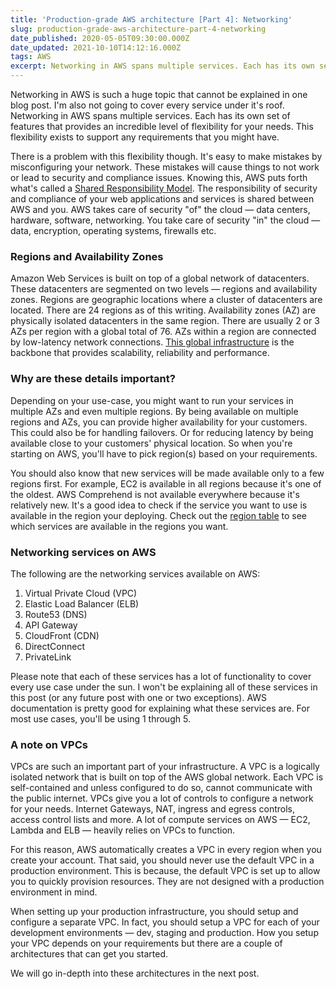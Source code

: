 ```yaml
---
title: 'Production-grade AWS architecture [Part 4]: Networking'
slug: production-grade-aws-architecture-part-4-networking
date_published: 2020-05-05T09:30:00.000Z
date_updated: 2021-10-10T14:12:16.000Z
tags: AWS
excerpt: Networking in AWS spans multiple services. Each has its own set of features that provides an incredible level of flexibility for your needs.
---
```


Networking in AWS is such a huge topic that cannot be explained in one blog post. I'm also not going to cover every service under it's roof. Networking in AWS spans multiple services. Each has its own set of features that provides an incredible level of flexibility for your needs. This flexibility exists to support any requirements that you might have.

There is a problem with this flexibility though. It's easy to make mistakes by misconfiguring your network. These mistakes will cause things to not work or lead to security and compliance issues. Knowing this, AWS puts forth what's called a [Shared Responsibility Model](*https://aws.amazon.com/compliance/shared-responsibility-model/*). The responsibility of security and compliance of your web applications and services is shared between AWS and you. AWS takes care of security "of" the cloud — data centers, hardware, software, networking. You take care of security "in" the cloud — data, encryption, operating systems, firewalls etc.

### Regions and Availability Zones

Amazon Web Services is built on top of a global network of datacenters. These datacenters are segmented on two levels — regions and availability zones. Regions are geographic locations where a cluster of datacenters are located. There are 24 regions as of this writing. Availability zones (AZ) are physically isolated datacenters in the same region. There are usually 2 or 3 AZs per region with a global total of 76. AZs within a region are connected by low-latency network connections. [This global infrastructure](*https://aws.amazon.com/about-aws/global-infrastructure/*) is the backbone that provides scalability, reliability and performance.

### Why are these details important?

Depending on your use-case, you might want to run your services in multiple AZs and even multiple regions. By being available on multiple regions and AZs, you can provide higher availability for your customers. This could also be for handling failovers. Or for reducing latency by being available close to your customers' physical location. So when you're starting on AWS, you'll have to pick region(s) based on your requirements.

You should also know that new services will be made available only to a few regions first. For example, EC2 is available in all regions because it's one of the oldest. AWS Comprehend is not available everywhere because it's relatively new. It's a good idea to check if the service you want to use is available in the region your deploying. Check out the [region table](*https://aws.amazon.com/about-aws/global-infrastructure/regional-product-services/*) to see which services are available in the regions you want.

### Networking services on AWS

The following are the networking services available on AWS:

1. Virtual Private Cloud (VPC)
2. Elastic Load Balancer (ELB)
3. Route53 (DNS)
4. API Gateway
5. CloudFront (CDN)
6. DirectConnect
7. PrivateLink

Please note that each of these services has a lot of functionality to cover every use case under the sun. I won't be explaining all of these services in this post (or any future post with one or two exceptions). AWS documentation is pretty good for explaining what these services are. For most use cases, you'll be using 1 through 5.

### A note on VPCs

VPCs are such an important part of your infrastructure. A VPC is a logically isolated network that is built on top of the AWS global network. Each VPC is self-contained and unless configured to do so, cannot communicate with the public internet. VPCs give you a lot of controls to configure a network for your needs. Internet Gateways, NAT, ingress and egress controls, access control lists and more. A lot of compute services on AWS — EC2, Lambda and ELB — heavily relies on VPCs to function.

For this reason, AWS automatically creates a VPC in every region when you create your account. That said, you should never use the default VPC in a production environment. This is because, the default VPC is set up to allow you to quickly provision resources. They are not designed with a production environment in mind.

When setting up your production infrastructure, you should setup and configure a separate VPC. In fact, you should setup a VPC for each of your development environments — dev, staging and production. How you setup your VPC depends on your requirements but there are a couple of architectures that can get you started.

We will go in-depth into these architectures in the next post.
